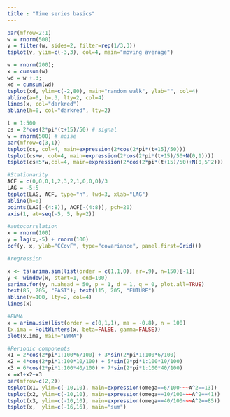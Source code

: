 ```yaml
---
title : "Time series basics"
---
```


```R
par(mfrow=2:1)
w = rnorm(500) 
v = filter(w, sides=2, filter=rep(1/3,3)) 
tsplot(v, ylim=c(-3,3), col=4, main="moving average")
```

```R
w = rnorm(200);
x = cumsum(w) 
wd = w +.3; 
xd = cumsum(wd)
tsplot(xd, ylim=c(-2,80), main="random walk", ylab="", col=4)
abline(a=0, b=.3, lty=2, col=4) 
lines(x, col="darkred")
abline(h=0, col="darkred", lty=2)
```

```R
t = 1:500
cs = 2*cos(2*pi*(t+15)/50) # signal
w = rnorm(500) # noise
par(mfrow=c(3,1))
tsplot(cs, col=4, main=expression(2*cos(2*pi*(t+15)/50)))
tsplot(cs+w, col=4, main=expression(2*cos(2*pi*(t+15)/50+N(0,1))))
tsplot(cs+5*w,col=4, main=expression(2*cos(2*pi*(t+15)/50)+N(0,5^2)))
```


```R
#Stationarity
ACF = c(0,0,0,1,2,3,2,1,0,0,0)/3
LAG = -5:5
tsplot(LAG, ACF, type="h", lwd=3, xlab="LAG")
abline(h=0)
points(LAG[-(4:8)], ACF[-(4:8)], pch=20)
axis(1, at=seq(-5, 5, by=2))
```


```R
#autocorrelation
x = rnorm(100)
y = lag(x,-5) + rnorm(100)
ccf(y, x, ylab="CCovF", type="covariance", panel.first=Grid())
```


```R
#regression

x <- ts(arima.sim(list(order = c(1,1,0), ar=.9), n=150)[-1])
y <- window(x, start=1, end=100)
sarima.for(y, n.ahead = 50, p = 1, d = 1, q = 0, plot.all=TRUE) 
text(85, 205, "PAST"); text(115, 205, "FUTURE")
abline(v=100, lty=2, col=4)
lines(x)

```


```R
#EWMA
x = arima.sim(list(order = c(0,1,1), ma = -0.8), n = 100)
(x.ima = HoltWinters(x, beta=FALSE, gamma=FALSE))
plot(x.ima, main="EWMA")
```


```R
#Periodic components
x1 = 2*cos(2*pi*1:100*6/100) + 3*sin(2*pi*1:100*6/100)
x2 = 4*cos(2*pi*1:100*10/100) + 5*sin(2*pi*1:100*10/100)
x3 = 6*cos(2*pi*1:100*40/100) + 7*sin(2*pi*1:100*40/100)
x =x1+x2+x3
par(mfrow=c(2,2))
tsplot(x1, ylim=c(-10,10), main=expression(omega==6/100~~~A^2==13))
tsplot(x2, ylim=c(-10,10), main=expression(omega==10/100~~~A^2==41))
tsplot(x3, ylim=c(-10,10), main=expression(omega==40/100~~~A^2==85))
tsplot(x,  ylim=c(-16,16), main="sum")


```

```R


```